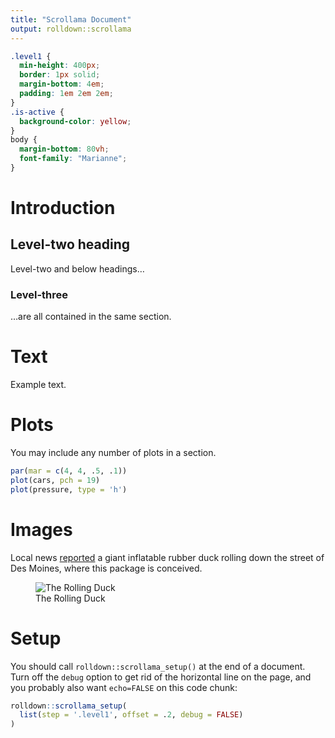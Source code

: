 ```yaml
---
title: "Scrollama Document"
output: rolldown::scrollama
---
```


```css
.level1 {
  min-height: 400px;
  border: 1px solid;
  margin-bottom: 4em;
  padding: 1em 2em 2em;
}
.is-active {
  background-color: yellow;
}
body {
  margin-bottom: 80vh;
  font-family: "Marianne";
}
```


# Introduction



## Level-two heading

Level-two and below headings...

### Level-three

...are all contained in the same section.


# Text

Example text.


# Plots

You may include any number of plots in a section.

```r
par(mar = c(4, 4, .5, .1))
plot(cars, pch = 19)
plot(pressure, type = 'h')
```


# Images

Local news [reported](https://www.desmoinesregister.com/story/news/2018/04/27/rubber-duck-des-moines-yess-duck-derby/558852002/) a giant inflatable rubber duck rolling down the street of Des Moines, where this package is conceived.

![The Rolling Duck](https://user-images.githubusercontent.com/163582/60457872-c164ff00-9c02-11e9-8d0f-cdae566b75ed.jpeg)


# Setup

You should call `rolldown::scrollama_setup()` at the end of a document. Turn off the `debug` option to get rid of the horizontal line on the page, and you probably also want `echo=FALSE` on this code chunk:

```r
rolldown::scrollama_setup(
  list(step = '.level1', offset = .2, debug = FALSE)
)
```
